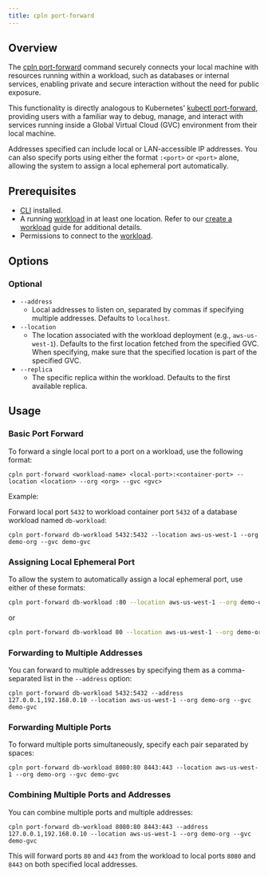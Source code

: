 ```yaml
---
title: cpln port-forward
---
```


## Overview

The [cpln port-forward](/reference/cli#port-forward) command securely connects your local machine with resources running within a workload, such as databases or internal services, enabling private and secure interaction without the need for public exposure.

This functionality is directly analogous to Kubernetes' [kubectl port-forward](https://kubernetes.io/docs/reference/kubectl/generated/kubectl_port-forward/), providing users with a familiar way to debug, manage, and interact with services running inside a Global Virtual Cloud (GVC) environment from their local machine.

Addresses specified can include local or LAN-accessible IP addresses. You can also specify ports using either the format `:<port>` or `<port>` alone, allowing the system to assign a local ephemeral port automatically.

## Prerequisites

- [CLI](/reference/cli) installed.
- A running [workload](/reference/workload) in at least one location. Refer to our [create a workload](/guides/create-workload) guide for additional details.
- Permissions to connect to the [workload](/reference/workload#permissions).

## Options

### Optional

- `--address`
  - Local addresses to listen on, separated by commas if specifying multiple addresses. Defaults to `localhost`.
- `--location`
  - The location associated with the workload deployment (e.g., `aws-us-west-1`). Defaults to the first location fetched from the specified GVC. When specifying, make sure that the specified location is part of the specified GVC.
- `--replica`
  - The specific replica within the workload. Defaults to the first available replica.

## Usage

### Basic Port Forward

To forward a single local port to a port on a workload, use the following format:

```
cpln port-forward <workload-name> <local-port>:<container-port> --location <location> --org <org> --gvc <gvc>
```

Example:

Forward local port `5432` to workload container port `5432` of a database workload named `db-workload`:

```
cpln port-forward db-workload 5432:5432 --location aws-us-west-1 --org demo-org --gvc demo-gvc
```

### Assigning Local Ephemeral Port

To allow the system to automatically assign a local ephemeral port, use either of these formats:

<CodeGroup>

```bash :80
cpln port-forward db-workload :80 --location aws-us-west-1 --org demo-org --gvc demo-gvc
```

or

```bash 80
cpln port-forward db-workload 80 --location aws-us-west-1 --org demo-org --gvc demo-gvc
```

</CodeGroup>

### Forwarding to Multiple Addresses

You can forward to multiple addresses by specifying them as a comma-separated list in the `--address` option:

```
cpln port-forward db-workload 5432:5432 --address 127.0.0.1,192.168.0.10 --location aws-us-west-1 --org demo-org --gvc demo-gvc
```

### Forwarding Multiple Ports

To forward multiple ports simultaneously, specify each pair separated by spaces:

```
cpln port-forward db-workload 8080:80 8443:443 --location aws-us-west-1 --org demo-org --gvc demo-gvc
```

### Combining Multiple Ports and Addresses

You can combine multiple ports and multiple addresses:

```
cpln port-forward db-workload 8080:80 8443:443 --address 127.0.0.1,192.168.0.10 --location aws-us-west-1 --org demo-org --gvc demo-gvc
```

This will forward ports `80` and `443` from the workload to local ports `8080` and `8443` on both specified local addresses.
